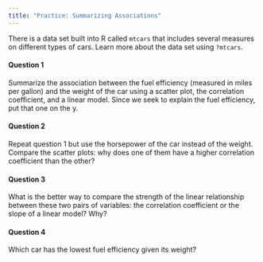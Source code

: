 ```yaml
---
title: "Practice: Summarizing Associations"
---
```


There is a data set built into R called `mtcars` that includes several measures on different types of cars. Learn more about the data set using `?mtcars`.

#### Question 1

Summarize the association between the fuel efficiency (measured in miles per gallon) and the weight of the car using a scatter plot, the correlation coefficient, and a linear model. Since we seek to explain the fuel efficiency, put that one on the y.


#### Question 2

Repeat question 1 but use the horsepower of the car instead of the weight. Compare the scatter plots: why does one of them have a higher correlation coefficient than the other?


#### Question 3

What is the better way to compare the strength of the linear relationship between these two pairs of variables: the correlation coefficient or the slope of a linear model? Why?


#### Question 4

Which car has the lowest fuel efficiency given its weight?



